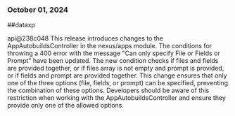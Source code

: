 ### October 01, 2024
##dataxp

api@238c048
This release introduces changes to the AppAutobuildsController in the nexus/apps module. The conditions for throwing a 400 error with the message "Can only specify File or Fields or Prompt" have been updated. The new condition checks if files and fields are provided together, or if files array is not empty and prompt is provided, or if fields and prompt are provided together. This change ensures that only one of the three options (file, fields, or prompt) can be specified, preventing the combination of these options. Developers should be aware of this restriction when working with the AppAutobuildsController and ensure they provide only one of the allowed options.
